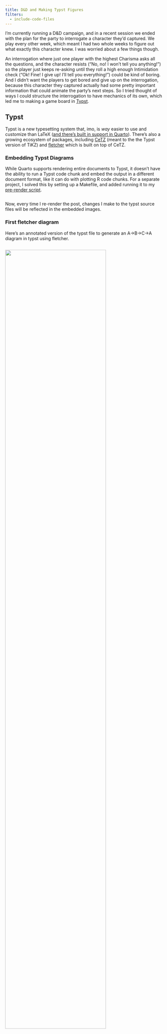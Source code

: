 ```yaml
---
title: D&D and Making Typst Figures
filters:
  - include-code-files
---
```


I'm currently running a D&D campaign, and in a recent session we ended with the plan for the party to interrogate a character they'd captured.
We play every other week, which meant I had two whole weeks to figure out what exactly this character knew.
I was worried about a few things though.

An interrogation where just one player with the highest Charisma asks all the questions, and the character resists ("No, no! I won't tell you anything!") so the player just keeps re-asking until they roll a high enough Intimidation check ("Ok! Fine! I give up! I'll tell you everything!") could be kind of boring.
And I didn't want the players to get bored and give up on the interrogation, because this character they captured actually had some pretty important information that could animate the party's next steps.
So I tried thought of ways I could structure the interrogation to have mechanics of its own, which led me to making a game board in [Typst](https://typst.app/).

## Typst

Typst is a new typesetting system that, imo, is *way* easier to use and customize than LaTeX ([and there's built in support in Quarto](https://quarto.org/docs/output-formats/typst.html)).
There's also a growing ecosystem of packages, including [CeTZ](https://typst.app/universe/package/cetz) (meant to the the Typst version of TiKZ) and [fletcher](https://typst.app/universe/package/fletcher/) which is built on top of CeTZ.

### Embedding Typst Diagrams

While Quarto supports rendering entire documents to Typst, it doesn't have the ability to run a Typst code chunk and embed the output in a different document format, like it can do with plotting R code chunks.
For a separate project, I solved this by setting up a Makefile, and added running it to my [pre-render script](/defaults.qmd#prerender).

::: {.callout-note collapse="true"}
``` .makefile
```
:::

Now, every time I re-render the post, changes I make to the typst source files will be reflected in the embedded images.

### First fletcher diagram

Here's an annotated version of the typst file to generate an A-\>B-\>C-\>A diagram in typst using fletcher.

``` .typst
```

![](typst/test-diagram.svg){.light-content fig-align="center" width="80%"}

``` .typst
```

![](typst/test-diagram-dark.svg){.dark-content fig-align="center" width="80%"}

(I'll put the rest of the typst code inside collapsed callouts).

## The game board

A cool thing I hadn't realized about the node placement in fletcher is you an *either* give it Cartesian coordinates like `(1, 0)`, *or* you can give it polar coordinates, like `(90deg, 10mm)`.
The fletcher example diagram I was inspired by automatically chunks up the unit circle based in how many nodes there are.

::::: {.light-content layout-ncol="2"}
<div>

``` typst
#let nodes = ("A", "B", "C")
```

![](typst/three.svg){fig-align="center" width="100%"}

</div>

<div>

``` typst
#let nodes = range(20).map(x => str(x))
```

![](typst/twenty.svg){fig-align="center" width="100%"}

</div>
:::::

::::: {.dark-content layout-ncol="2"}
<div>

``` typst
#let nodes = ("A", "B", "C")
```

![](typst/three-dark.svg){fig-align="center" width="100%"}

</div>

<div>

``` typst
#let nodes = range(20).map(x => str(x))
```

![](typst/twenty-dark.svg){fig-align="center" width="100%"}

</div>
:::::

So I popped the five Wh-words in English into the nodes list and got this:

![](typst/wh-0.svg){.light-content fig-align="center" width="80%"}

![](typst/wh-0-dark.svg){.dark-content fig-align="center" width="80%"}

Then, inspiration struck: Connecting 5 Wh-words with paths gives us the opportunity make the shape of the game board a pentagram.
To make it more gamey and something the players would need to strategize, I made the paths out of each Wh-node directional, so you couldn't get to every node from every node.

![](typst/wh-1.svg){.light-content fig-align="center" width="80%"}

![](typst/wh-1-dark.svg){.dark-content fig-align="center" width="80%"}

With a little more color and font flourishes, I got this final product:

::: {.callout-note collapse="true"}
## Code

``` .typst
```
:::

![](typst/wh-final.svg){fig-align="center" width="90%"}

Combined with an animation I made separately and some mood music, I think the overall effect was good!

::: {style="max-width: 500px;   margin-left: auto;   margin-right: auto;"}
{{< video src="durkis.webm" >}}
:::